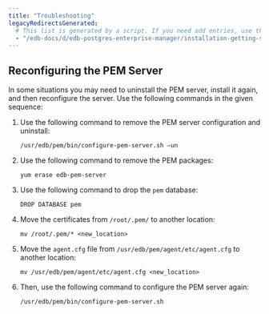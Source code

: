 ```yaml
---
title: "Troubleshooting"
legacyRedirectsGenerated:
  # This list is generated by a script. If you need add entries, use the `legacyRedirects` key.
  - "/edb-docs/d/edb-postgres-enterprise-manager/installation-getting-started/upgrade-migration-guide/8.0/troubleshooting.html"
---
```


<div id="Troubleshooting" class="registered_link"></div>

## Reconfiguring the PEM Server

In some situations you may need to uninstall the PEM server, install it again, and then reconfigure the server. Use the following commands in the given sequence:

1.  Use the following command to remove the PEM server configuration and uninstall:

    ```text
    /usr/edb/pem/bin/configure-pem-server.sh –un
    ```

2.  Use the following command to remove the PEM packages:

    ```text
    yum erase edb-pem-server
    ```

3.  Use the following command to drop the `pem` database:

    ```text
    DROP DATABASE pem
    ```

4.  Move the certificates from `/root/.pem/` to another location:

    ```text
    mv /root/.pem/* <new_location>
    ```

5.  Move the `agent.cfg` file from `/usr/edb/pem/agent/etc/agent.cfg` to another location:

    ```text
    mv /usr/edb/pem/agent/etc/agent.cfg <new_location>
    ```

6.  Then, use the following command to configure the PEM server again:

    ```text
    /usr/edb/pem/bin/configure-pem-server.sh
    ```
